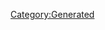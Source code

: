 {{Texts/Music
 |ID=92
 |MusicName=INFORMATION HIGH
 |OfficialName=INFORMATION HIGH
 |VocalName=SHARON APPLE
 |VocalNameLF=SHARON APPLE
 |Description=作品：マクロスプラス

歌手：SHARON APPLE

作詞：DAI＆KEN=GO→
作曲：CMJK
 |BuyURL=http://recochoku.jp/song/S21997125/single?ds=1004652917
 |StoryDesc=（仮）
 |StoryTitle=（仮）
 |BannerId=0
 |AnmStoreURL=
}}
[[Category:Generated]]
